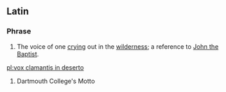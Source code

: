 ==Latin==

===Phrase===
{{head|la|phrase|head=[[vōx]] [[clamo|clāmantis]] [[in]] [[desertus|dēserto]]}}

# The voice of one [[cry]]ing out in the [[wilderness]]; a reference to [[John the Baptist]].

[[pl:vox clamantis in deserto]]

# Dartmouth College's Motto